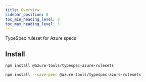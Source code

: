 ```yaml
---
title: Overview
sidebar_position: 0
toc_min_heading_level: 2
toc_max_heading_level: 3
---
```



TypeSpec ruleset for Azure specs

## Install

<Tabs>
<TabItem value="spec" label="In a spec" default>

```bash
npm install @azure-tools/typespec-azure-rulesets
```

</TabItem>
<TabItem value="library" label="In a library" default>

```bash
npm install --save-peer @azure-tools/typespec-azure-rulesets
```

</TabItem>
</Tabs>
